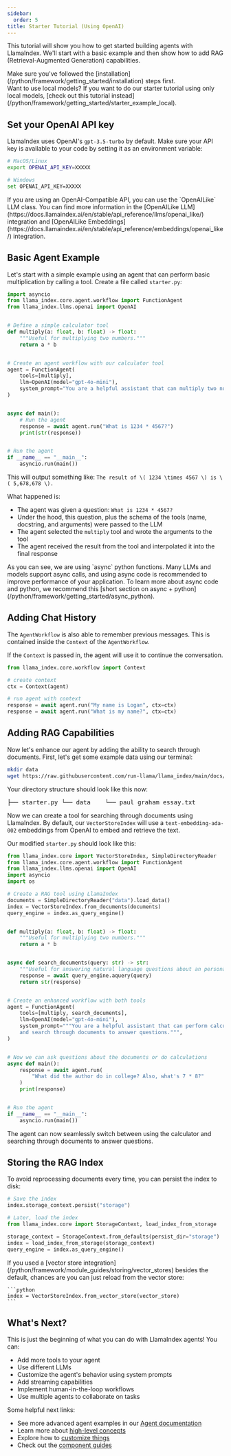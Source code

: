 ```yaml
---
sidebar:
  order: 5
title: Starter Tutorial (Using OpenAI)
---
```


This tutorial will show you how to get started building agents with LlamaIndex. We'll start with a basic example and then show how to add RAG (Retrieval-Augmented Generation) capabilities.

<Aside type="tip">
  Make sure you've followed the
  [installation](/python/framework/getting_started/installation) steps first.
</Aside>

<Aside type="tip">
  Want to use local models? If you want to do our starter tutorial using only
  local models, [check out this tutorial
  instead](/python/framework/getting_started/starter_example_local).
</Aside>

## Set your OpenAI API key

LlamaIndex uses OpenAI's `gpt-3.5-turbo` by default. Make sure your API key is available to your code by setting it as an environment variable:

```bash
# MacOS/Linux
export OPENAI_API_KEY=XXXXX

# Windows
set OPENAI_API_KEY=XXXXX
```

<Aside type="tip">
  If you are using an OpenAI-Compatible API, you can use the `OpenAILike` LLM
  class. You can find more information in the [OpenAILike
  LLM](https://docs.llamaindex.ai/en/stable/api_reference/llms/openai_like/)
  integration and [OpenAILike
  Embeddings](https://docs.llamaindex.ai/en/stable/api_reference/embeddings/openai_like/)
  integration.
</Aside>

## Basic Agent Example

Let's start with a simple example using an agent that can perform basic multiplication by calling a tool. Create a file called `starter.py`:

```python
import asyncio
from llama_index.core.agent.workflow import FunctionAgent
from llama_index.llms.openai import OpenAI


# Define a simple calculator tool
def multiply(a: float, b: float) -> float:
    """Useful for multiplying two numbers."""
    return a * b


# Create an agent workflow with our calculator tool
agent = FunctionAgent(
    tools=[multiply],
    llm=OpenAI(model="gpt-4o-mini"),
    system_prompt="You are a helpful assistant that can multiply two numbers.",
)


async def main():
    # Run the agent
    response = await agent.run("What is 1234 * 4567?")
    print(str(response))


# Run the agent
if __name__ == "__main__":
    asyncio.run(main())
```

This will output something like: `The result of \( 1234 \times 4567 \) is \( 5,678,678 \).`

What happened is:

- The agent was given a question: `What is 1234 * 4567?`
- Under the hood, this question, plus the schema of the tools (name, docstring, and arguments) were passed to the LLM
- The agent selected the `multiply` tool and wrote the arguments to the tool
- The agent received the result from the tool and interpolated it into the final response

<Aside type="tip">
  As you can see, we are using `async` python functions. Many LLMs and models
  support async calls, and using async code is recommended to improve
  performance of your application. To learn more about async code and python, we
  recommend this [short section on async +
  python](/python/framework/getting_started/async_python).
</Aside>

## Adding Chat History

The `AgentWorkflow` is also able to remember previous messages. This is contained inside the `Context` of the `AgentWorkflow`.

If the `Context` is passed in, the agent will use it to continue the conversation.

```python
from llama_index.core.workflow import Context

# create context
ctx = Context(agent)

# run agent with context
response = await agent.run("My name is Logan", ctx=ctx)
response = await agent.run("What is my name?", ctx=ctx)
```

## Adding RAG Capabilities

Now let's enhance our agent by adding the ability to search through documents. First, let's get some example data using our terminal:

```bash
mkdir data
wget https://raw.githubusercontent.com/run-llama/llama_index/main/docs/examples/data/paul_graham/paul_graham_essay.txt -O data/paul_graham_essay.txt
```

Your directory structure should look like this now:

<pre>├── starter.py └── data    └── paul_graham_essay.txt</pre>

Now we can create a tool for searching through documents using LlamaIndex. By default, our `VectorStoreIndex` will use a `text-embedding-ada-002` embeddings from OpenAI to embed and retrieve the text.

Our modified `starter.py` should look like this:

```python
from llama_index.core import VectorStoreIndex, SimpleDirectoryReader
from llama_index.core.agent.workflow import FunctionAgent
from llama_index.llms.openai import OpenAI
import asyncio
import os

# Create a RAG tool using LlamaIndex
documents = SimpleDirectoryReader("data").load_data()
index = VectorStoreIndex.from_documents(documents)
query_engine = index.as_query_engine()


def multiply(a: float, b: float) -> float:
    """Useful for multiplying two numbers."""
    return a * b


async def search_documents(query: str) -> str:
    """Useful for answering natural language questions about an personal essay written by Paul Graham."""
    response = await query_engine.aquery(query)
    return str(response)


# Create an enhanced workflow with both tools
agent = FunctionAgent(
    tools=[multiply, search_documents],
    llm=OpenAI(model="gpt-4o-mini"),
    system_prompt="""You are a helpful assistant that can perform calculations
    and search through documents to answer questions.""",
)


# Now we can ask questions about the documents or do calculations
async def main():
    response = await agent.run(
        "What did the author do in college? Also, what's 7 * 8?"
    )
    print(response)


# Run the agent
if __name__ == "__main__":
    asyncio.run(main())
```

The agent can now seamlessly switch between using the calculator and searching through documents to answer questions.

## Storing the RAG Index

To avoid reprocessing documents every time, you can persist the index to disk:

```python
# Save the index
index.storage_context.persist("storage")

# Later, load the index
from llama_index.core import StorageContext, load_index_from_storage

storage_context = StorageContext.from_defaults(persist_dir="storage")
index = load_index_from_storage(storage_context)
query_engine = index.as_query_engine()
```

<Aside type="tip">
  If you used a [vector store
  integration](/python/framework/module_guides/storing/vector_stores) besides
  the default, chances are you can just reload from the vector store:
</Aside>

    ```python
    index = VectorStoreIndex.from_vector_store(vector_store)
    ```

## What's Next?

This is just the beginning of what you can do with LlamaIndex agents! You can:

- Add more tools to your agent
- Use different LLMs
- Customize the agent's behavior using system prompts
- Add streaming capabilities
- Implement human-in-the-loop workflows
- Use multiple agents to collaborate on tasks

Some helpful next links:

- See more advanced agent examples in our [Agent documentation](/python/framework/understanding/agent)
- Learn more about [high-level concepts](/python/framework/getting_started/concepts)
- Explore how to [customize things](/python/framework/getting_started/faq)
- Check out the [component guides](/python/framework/module_guides)
